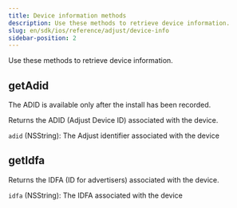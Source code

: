 ```yaml
---
title: Device information methods
description: Use these methods to retrieve device information.
slug: en/sdk/ios/reference/adjust/device-info
sidebar-position: 2
---
```


Use these methods to retrieve device information.

<Function>

## getAdid

<Callout type="note">

The ADID is available only after the install has been recorded.

</Callout>

Returns the <Abbr>ADID (Adjust Device ID)</Abbr> associated with the device.

<slot slot="signature">


<AdidSig />

</slot>

<slot slot="snippet">


<Adid />

</slot>

<slot slot="returns">

`adid` (NSString): The Adjust identifier associated with the device

</slot>

</Function>

<Function>

## getIdfa

Returns the <Abbr>IDFA (ID for advertisers)</Abbr> associated with the device.

<slot slot="signature">


<IdfaSig />

</slot>

<slot slot="snippet">


<Idfa />

</slot>

<slot slot="returns">

`idfa` (NSString): The IDFA associated with the device

</slot>

</Function>
